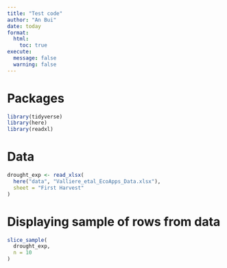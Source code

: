 ```yaml
---
title: "Test code"
author: "An Bui"
date: today
format: 
  html:
    toc: true
execute:
  message: false
  warning: false
---
```


# Packages

```r
library(tidyverse)
library(here)
library(readxl)
```

# Data

```r
drought_exp <- read_xlsx(
  here("data", "Valliere_etal_EcoApps_Data.xlsx"),
  sheet = "First Harvest"
)
```

# Displaying sample of rows from data

```r
slice_sample(
  drought_exp,
  n = 10
)
```

